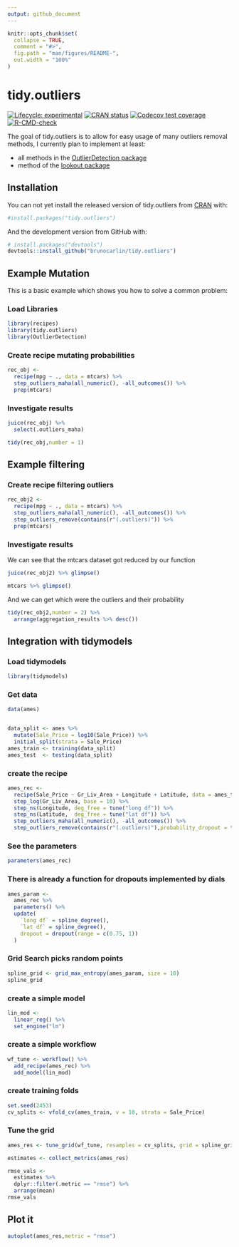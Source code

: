 ```yaml
---
output: github_document
---
```


<!-- README.md is generated from README.Rmd. Please edit that file -->

```r
knitr::opts_chunk$set(
  collapse = TRUE,
  comment = "#>",
  fig.path = "man/figures/README-",
  out.width = "100%"
)
```

# tidy.outliers

<!-- badges: start -->
[![Lifecycle: experimental](https://img.shields.io/badge/lifecycle-experimental-orange.svg)](https://www.tidyverse.org/lifecycle/#experimental)
[![CRAN status](https://www.r-pkg.org/badges/version/tidy.outliers)](https://CRAN.R-project.org/package=tidy.outliers)
[![Codecov test coverage](https://codecov.io/gh/brunocarlin/tidy.outliers/branch/master/graph/badge.svg)](https://codecov.io/gh/brunocarlin/tidy.outliers?branch=master)
[![R-CMD-check](https://github.com/brunocarlin/tidy.outliers/workflows/R-CMD-check/badge.svg)](https://github.com/brunocarlin/tidy.outliers/actions)
<!-- badges: end -->

The goal of tidy.outliers is to allow for easy usage of many outliers removal methods, I currently plan to implement at least:

* all methods in the [OutlierDetection package](https://cran.r-project.org/web/packages/OutlierDetection/index.html)
* method of the [lookout package](https://github.com/Sevvandi/lookout)


## Installation

You can not yet install the released version of tidy.outliers from [CRAN](https://CRAN.R-project.org) with:

``` r
#install.packages("tidy.outliers")
```

And the development version from GitHub with:

```r
# install.packages("devtools")
devtools::install_github("brunocarlin/tidy.outliers")
```


## Example Mutation

This is a basic example which shows you how to solve a common problem:


### Load Libraries

```r
library(recipes)
library(tidy.outliers)
library(OutlierDetection)
```


### Create recipe mutating probabilities

```r
rec_obj <-
  recipe(mpg ~ ., data = mtcars) %>%
  step_outliers_maha(all_numeric(), -all_outcomes()) %>%
  prep(mtcars)
```


### Investigate results

```r
juice(rec_obj) %>% 
  select(.outliers_maha)
```

```r
tidy(rec_obj,number = 1)
```
## Example filtering

### Create recipe filtering outliers

```r
rec_obj2 <-
  recipe(mpg ~ ., data = mtcars) %>%
  step_outliers_maha(all_numeric(), -all_outcomes()) %>%
  step_outliers_remove(contains(r"(.outliers)")) %>% 
  prep(mtcars)
```


### Investigate results 

We can see that the mtcars dataset got reduced by our function

```r
juice(rec_obj2) %>% glimpse()
```
```r
mtcars %>% glimpse()
```

And we can get which were the outliers and their probability

```r
tidy(rec_obj2,number = 2) %>% 
  arrange(aggregation_results %>% desc())
```

## Integration with tidymodels

### Load tidymodels

```r
library(tidymodels)
```

### Get data
```r
data(ames)


data_split <- ames %>%
  mutate(Sale_Price = log10(Sale_Price)) %>%
  initial_split(strata = Sale_Price)
ames_train <- training(data_split)
ames_test  <- testing(data_split)
```


### create the recipe

```r
ames_rec <- 
  recipe(Sale_Price ~ Gr_Liv_Area + Longitude + Latitude, data = ames_train) %>% 
  step_log(Gr_Liv_Area, base = 10) %>% 
  step_ns(Longitude, deg_free = tune("long df")) %>% 
  step_ns(Latitude,  deg_free = tune("lat df")) %>% 
  step_outliers_maha(all_numeric(), -all_outcomes()) %>%
  step_outliers_remove(contains(r"(.outliers)"),probability_dropout = tune("dropout"))
```

### See the parameters

```r
parameters(ames_rec)
```

### There is already a function for dropouts implemented by dials

```r
ames_param <- 
  ames_rec %>% 
  parameters() %>% 
  update(
    `long df` = spline_degree(), 
    `lat df` = spline_degree(),
    dropout = dropout(range = c(0.75, 1))
  )
```


### Grid Search picks random points

```r
spline_grid <- grid_max_entropy(ames_param, size = 10)
spline_grid
```



### create a simple model

```r
lin_mod <-
  linear_reg() %>%
  set_engine("lm")
```

### create a simple workflow   

```r

wf_tune <- workflow() %>%
  add_recipe(ames_rec) %>% 
  add_model(lin_mod)
```

### create training folds

```r
set.seed(2453)
cv_splits <- vfold_cv(ames_train, v = 10, strata = Sale_Price)
```


### Tune the grid

```r
ames_res <- tune_grid(wf_tune, resamples = cv_splits, grid = spline_grid)
```


```r

estimates <- collect_metrics(ames_res)

rmse_vals <- 
  estimates %>% 
  dplyr::filter(.metric == "rmse") %>% 
  arrange(mean)
rmse_vals
```

## Plot it

```r
autoplot(ames_res,metric = "rmse")
```
